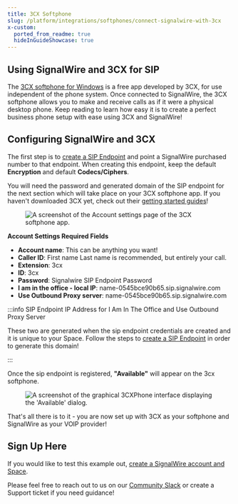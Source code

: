 ```yaml
---
title: 3CX Softphone
slug: /platform/integrations/softphones/connect-signalwire-with-3cx
x-custom:
  ported_from_readme: true
  hideInGuideShowcase: true
---
```



Using SignalWire and 3CX for SIP
--------------------------------

The [3CX softphone for Windows](https://www.3cx.com/) is a free app developed by 3CX, for use independent of the phone system. 
Once connected to SignalWire, the 3CX softphone allows you to make and receive calls as if it were a physical desktop phone. 
Keep reading to learn how easy it is to create a perfect business phone setup with ease using 3CX and SignalWire!

Configuring SignalWire and 3CX
------------------------------

The first step is to [create a SIP Endpoint](/voice/sip/get-started) and point a SignalWire purchased number to that endpoint. 
When creating this endpoint, keep the default **Encryption** and default **Codecs/Ciphers**. 

You will need the password and generated domain of the SIP endpoint for the next section which will take place on your 3CX softphone app. 
If you haven't downloaded 3CX yet, check out their [getting started guides](https://www.3cx.com/docs/manual/)!

<figure>
  <img className="img-800" src={require("./e7efbf4-Signalwire_3CX.webP").default} alt="A screenshot of the Account settings page of the 3CX softphone app." />
</figure>

**Account Settings Required Fields**

- **Account name**: This can be anything you want!
- **Caller ID**: First name Last name is recommended, but entirely your call.
- **Extension**: 3cx
- **ID**: 3cx
- **Password**: Signalwire SIP Endpoint Password 
- **I am in the office - local IP**: name-0545bce90b65.sip.signalwire.com
- **Use Outbound Proxy server**: name-0545bce90b65.sip.signalwire.com


:::info SIP Endpoint IP Address for I Am In The Office and Use Outbound Proxy Server

These two are generated when the sip endpoint credentials are created and it is unique to your Space. 
Follow the steps to [create a SIP Endpoint](/voice/sip/get-started) in order to generate this domain!

:::

Once the sip endpoint is registered, **"Available"** will appear on the 3cx softphone.

<figure>
  <img className="img-800" src={require("./e2c25d6-Signalwire_3cx1.webP").default} alt="A screenshot of the graphical 3CXPhone interface displaying the 'Available' dialog." />
</figure>

That's all there is to it - you are now set up with 3CX as your softphone and SignalWire as your VOIP provider!

Sign Up Here
------------

If you would like to test this example out, 
[create a SignalWire account and Space](https://m.signalwire.com/signups/new?s=1).

Please feel free to reach out to us on our [Community Slack](http://signalwire.community/) or create a Support ticket if you need guidance!
